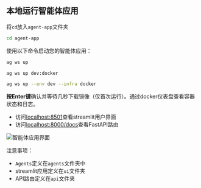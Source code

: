 ## 本地运行智能体应用

将`cd`放入`agent-app`文件夹

```bash
cd agent-app
```

使用以下命令启动您的智能体应用：

<CodeGroup>

```bash 终端
ag ws up
```

```bash 速记
ag ws up dev:docker
```

```bash 完整选项
ag ws up --env dev --infra docker
```

</CodeGroup>

**按Enter键**确认并等待几秒下载镜像（仅首次运行）。通过docker仪表盘查看容器状态和日志。

- 访问[localhost:8501](http://localhost:8501)查看streamlit用户界面
- 访问[localhost:8000/docs](http://localhost:8000/docs)查看FastAPI路由

![智能体应用界面](/images/agent-app-ui.png)

注意事项：

- `Agents`定义在`agents`文件夹中
- streamlit应用定义在`ui`文件夹
- API路由定义在`api`文件夹